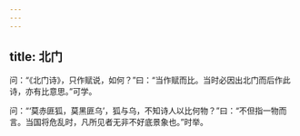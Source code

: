 ```yaml
---
---
---
```

title: 北门
---







问：“《北门诗》，只作赋说，如何？”曰：“当作赋而比。当时必因出北门而后作此诗，亦有比意思。”可学。

问：“‘莫赤匪狐，莫黑匪乌’，狐与乌，不知诗人以比何物？”曰：“不但指一物而言。当国将危乱时，凡所见者无非不好底景象也。”时举。